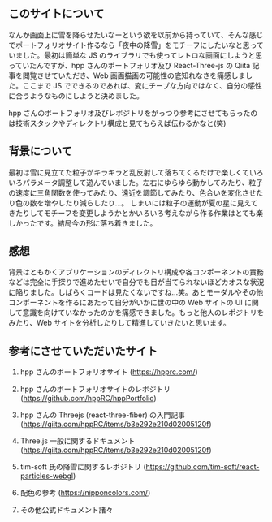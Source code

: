 ﻿## このサイトについて

なんか画面上に雪を降らせたいなーという欲を以前から持っていて、そんな感じでポートフォリオサイト作るなら「夜中の降雪」をモチーフにしたいなと思っていました。最初は簡単な JS のライブラリでも使ってレトロな画面にしようと思っていたんですが、hpp さんのポートフォリオ及び React-Three-js の Qiita 記事を閲覧させていただき、Web 画面描画の可能性の底知れなさを痛感しました。ここまで JS でできるのであれば、変にチープな方向ではなく、自分の感性に合うようなものにしようと決めました。

hpp さんのポートフォリオ及びレポジトリをがっつり参考にさせてもらったのは技術スタックやディレクトリ構成と見てもらえば伝わるかなと(笑)

## 背景について

最初は雪に見立てた粒子がキラキラと乱反射して落ちてくるだけで楽しくていろいろパラメータ調整して遊んでいました。左右にゆらゆら動かしてみたり、粒子の速度に三角関数を使ってみたり、遠近を調節してみたり、色合いを変化させたり色の数を増やしたり減らしたり...。 しまいには粒子の運動が夏の星に見えてきたりしてモチーフを変更しようかとかいろいろ考えながら作る作業はとても楽しかったです。結局今の形に落ち着きました。

## 感想

背景はともかくアプリケーションのディレクトリ構成や各コンポーネントの責務などは完全に手探りで進めたせいで自分でも目が当てられないほどカオスな状況に陥りました。しばらくコードは見たくないですね...笑。あとモーダルやその他コンポーネントを作るにあたって自分がいかに世の中の Web サイトの UI に関して意識を向けていなかったのかを痛感できました。もっと他人のレポジトリをみたり、Web サイトを分析したりして精進していきたいと思います。

## 参考にさせていただいたサイト

1. hpp さんのポートフォリオサイト (<a href="https://hpprc.com/">https://hpprc.com/</a>)

2. hpp さんのポートフォリオサイトのレポジトリ (<a href="https://github.com/hppRC/hppPortfolio">https://github.com/hppRC/hppPortfolio</a>)

3. hpp さんの Threejs (react-three-fiber) の入門記事 (<a href="https://qiita.com/hppRC/items/b3e292e210d02005120f">https://qiita.com/hppRC/items/b3e292e210d02005120f</a>)

4. Three.js 一般に関するドキュメント (<a href="https://qiita.com/hppRC/items/b3e292e210d02005120f">https://qiita.com/hppRC/items/b3e292e210d02005120f</a>)

5. tim-soft 氏の降雪に関するレポジトリ (<a href="https://github.com/tim-soft/react-particles-webgl">https://github.com/tim-soft/react-particles-webgl</a>)

6. 配色の参考 (<a href="https://nipponcolors.com/">https://nipponcolors.com/</a>)

7. その他公式ドキュメント諸々

